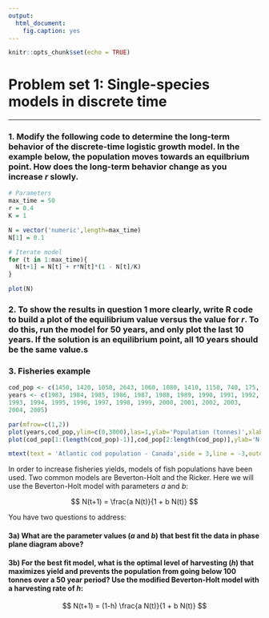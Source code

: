 ```yaml
---
output: 
  html_document:
    fig.caption: yes
---
```


```r
knitr::opts_chunk$set(echo = TRUE)
```


# Problem set 1: Single-species models in discrete time

---



### 1. Modify the following code to determine the long-term behavior of the discrete-time logistic growth model. In the example below, the population moves towards an equilbrium point. How does the long-term behavior change as you increase *r* slowly.

```r
# Parameters
max_time = 50
r = 0.4
K = 1

N = vector('numeric',length=max_time)
N[1] = 0.1

# Iterate model
for (t in 1:max_time){
  N[t+1] = N[t] + r*N[t]*(1 - N[t]/K)
}

plot(N)

```



### 2. To show the results in question 1 more clearly, write R code to build a plot of the equilibrium value versus the value for $r$. To do this, run the model for 50 years, and only plot the last 10 years. If the solution is an equilibrium point, all 10 years should be the same value.s





### 3. Fisheries example

```r
cod_pop <- c(1450, 1420, 1050, 2643, 1060, 1080, 1410, 1150, 740, 175, 43, 10, 12, 15, 16, 16, 28, 30, 32, 23, 12, 19, 27)
years <- c(1983, 1984, 1985, 1986, 1987, 1988, 1989, 1990, 1991, 1992, 
1993, 1994, 1995, 1996, 1997, 1998, 1999, 2000, 2001, 2002, 2003, 
2004, 2005)

par(mfrow=c(1,2))
plot(years,cod_pop,ylim=c(0,3000),las=1,ylab='Population (tonnes)',xlab='Time (years)',pch=16)
plot(cod_pop[1:(length(cod_pop)-1)],cod_pop[2:length(cod_pop)],ylab='N[t+1]',xlab='N[t]',las=1,pch=16)

mtext(text = 'Atlantic cod population - Canada',side = 3,line = -3,outer=T)
```





In order to increase fisheries yields, models of fish populations have been used. Two common models are Beverton-Holt and the Ricker. Here we will use the Beverton-Holt model with parameters *a* and *b*:

$$
N(t+1) = \frac{a N(t)}{1 + b N(t)} 
$$

You have two questions to address:

#### 3a) What are the parameter values (*a* and *b*) that best fit the data in phase plane diagram above?

#### 3b) For the best fit model, what is the optimal level of harvesting (*h*) that maximizes yield and prevents the population from going below 100 tonnes over a 50 year period? Use the modified Beverton-Holt model with a harvesting rate of *h*:
$$
N(t+1) = (1-h) \frac{a N(t)}{1 + b N(t)} 
$$




